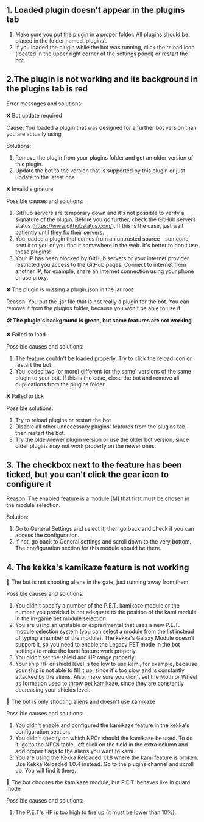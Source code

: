 ## 1. Loaded plugin doesn't appear in the plugins tab

 1. Make sure you put the plugin in a proper folder. All plugins should be placed in the folder named 'plugins'.
 2. If you loaded the plugin while the bot was running, click the reload icon (located in the upper right corner of the settings panel) or restart the bot.
  
 
## 2.The plugin is not working and its background in the plugins tab is red

 Error messages and solutions:
  
❌ Bot update required

  Cause: You loaded a plugin that was designed for a further bot version than you are actually using
  
  Solutions: 
  1. Remove the plugin from your plugins folder and get an older version of this plugin.
  2. Update the bot to the version that is supported by this plugin or just update to the latest one

  
❌ Invalid signature

Possible causes and solutions: 
1. GitHub servers are temporary down and it's not possible to verify a signature of the plugin. Before you go further, check the GitHub servers status (https://www.githubstatus.com/). If this is the case, just wait patiently until they fix their servers.
2. You loaded a plugin that comes from an untrusted source - someone sent it to you or you find it somewhere in the web. It's better to don't use these plugins!
3. Your IP has been blocked by GitHub servers or your internet provider restricted you access to the GitHub pages. Connect to internet from another IP, for example, share an internet connection using your phone or use proxy.

  
❌ The plugin is missing a plugin.json in the jar root

Reason: You put the .jar file that is not really a plugin for the bot. You can remove it from the plugins folder, because you won't be able to use it.
 
  
**🛠️ The plugin's background is green, but some features are not working**
  
❌ Failed to load

Possible causes and solutions:
  1. The feature couldn't be loaded properly. Try to click the reload icon or restart the bot
  2. You loaded two (or more) different (or the same) versions of the same plugin to your bot. If this is the case, close the bot and remove all duplications from the plugins folder.
  
❌ Failed to tick

Possible solutions:
  1. Try to reload plugins or restart the bot
  2. Disable all other unnecessary plugins' features from the plugins tab, then restart the bot.
  3. Try the older/newer plugin version or use the older bot version, since older plugins may not work properly on the newer ones.
  
 
## 3. The checkbox next to the feature has been ticked, but you can't click the gear icon to configure it

Reason: The enabled feature is a module [M] that first must be chosen in the module selection. 

Solution:

1. Go to General Settings and select it, then go back and check if you can access the configuration. 
2. If not, go back to General settings and scroll down to the very bottom. The configuration section for this module should be there.
  
 
## 4. The kekka's kamikaze feature is not working 
 
🔹 The bot is not shooting aliens in the gate, just running away from them

Possible causes and solutions:
  1. You didn't specify a number of the P.E.T. kamikaze module or the number you provided is not adequate to the position of the kami module in the in-game pet module selection.
  2. You are using an unstable or exprerimental that uses a new P.E.T. module selection system (you can select a module from the list instead of typing a number of the module). The kekka's Galaxy Module doesn't support it, so you need to enable the Legacy PET mode in the bot settings to make the kami feature work properly.
  3. You didn't set the shield and HP range properly.
  4. Your ship HP or shield level is too low to use kami, for example, because your ship is not able to fill it up, since it's too slow and is constantly attacked by the aliens. Also. make sure you didn't set the Moth or Wheel as formation used to throw pet kamikaze, since they are constantly decreasing your shields level.
  
🔹  The bot is only shooting aliens and doesn't use kamikaze

 Possible causes and solutions:
  1. You didn't enable and configured the kamikaze feature in the kekka's configuration section.
  2. You didn't specify on which NPCs should the kamikaze be used. To do it, go to the NPCs table, left click on the field in the extra column and add proper flags to the aliens you want to kami.
  3. You are using the Kekka Reloaded 1.1.8 where the kami feature is broken. Use Kekka Reloaded 1.0.4 instead. Go to the plugins channel and scroll up. You will find it there.
  
🔹 The bot chooses the kamikaze module, but P.E.T. behaves like in guard mode

 Possible causes and solutions:

  1.  The P.E.T's HP is too high to fire up (it must be lower than 10%).